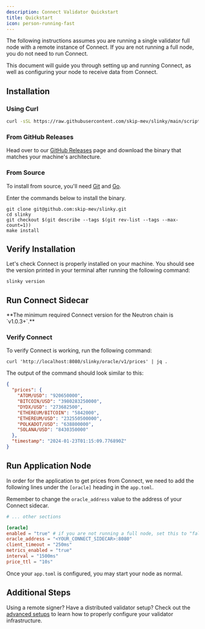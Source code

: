 ```yaml
---
description: Connect Validator Quickstart
title: Quickstart
icon: person-running-fast
---
```




<Info>
    The following instructions assumes you are running a single validator full node with a remote instance of Connect. If you are not running a full node, you do not need to run Connect.
</Info>

This document will guide you through setting up and running Connect, as well as configuring your node to receive data from Connect.

## Installation

### Using Curl

```bash
curl -sSL https://raw.githubusercontent.com/skip-mev/slinky/main/scripts/install.sh | sudo bash
```

### From GitHub Releases

Head over to our [GitHub Releases](https://github.com/skip-mev/slinky/releases) page and download the binary that matches your machine's architecture.

### From Source

To install from source, you'll need [Git](https://git-scm.com/) and [Go](https://go.dev/).

Enter the commands below to install the binary.
```shell
git clone git@github.com:skip-mev/slinky.git
cd slinky
git checkout $(git describe --tags $(git rev-list --tags --max-count=1))
make install
```

## Verify Installation

Let's check Connect is properly installed on your machine.
You should see the version printed in your terminal after running the following command:
```shell
slinky version
```

## Run Connect Sidecar

<Tabs>
    <Tab title="Cosmos SDK Blockchains">
        <QuickStartSnippet />
    </Tab>
    <Tab title="dYdX Blockchain">
        <QuickStartDYDXSnippet />
    </Tab>
    <Tab title="Neutron Blockchain">
        **The minimum required Connect version for the Neutron chain is `v1.0.3+`.**
        <QuickStartSnippet />
    </Tab>
</Tabs>



### Verify Connect

To verify Connect is working, run the following command:

```shell
curl 'http://localhost:8080/slinky/oracle/v1/prices' | jq .
```

The output of the command should look similar to this:

```json
{
  "prices": {
    "ATOM/USD": "920650000",
    "BITCOIN/USD": "3980283250000",
    "DYDX/USD": "273682500",
    "ETHEREUM/BITCOIN": "5842000",
    "ETHEREUM/USD": "232550500000",
    "POLKADOT/USD": "638800000",
    "SOLANA/USD": "8430350000"
  },
  "timestamp": "2024-01-23T01:15:09.776890Z"
}

```

## Run Application Node

In order for the application to get prices from Connect, we need to add the following lines under the `[oracle]` heading in the `app.toml`.

Remember to change the `oracle_address` value to the address of your Connect sidecar.

```toml app.toml
# ... other sections

[oracle]
enabled = "true" # if you are not running a full node, set this to "false"
oracle_address = "<YOUR_CONNECT_SIDECAR>:8080"
client_timeout = "250ms"
metrics_enabled = "true"
interval = "1500ms"
price_ttl = "10s"
```

Once your `app.toml` is configured, you may start your node as normal.

## Additional Steps

Using a remote signer? Have a distributed validator setup? Check out the [advanced setups](advanced-setups) to learn how to properly configure your validator infrastructure.